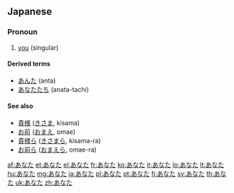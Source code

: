 ==Japanese==

===Pronoun===
{{ja-pos|h|pronoun|rom=anata}}

# {{ja-def|貴方}} [[you]] (singular)

====Derived terms====
* [[あんた]] (anta)
* [[あなたたち]] (anata-tachi)

====See also====
* [[貴様]] ([[きさま]], kisama)
* [[お前]] ([[おまえ]], omae)
* [[貴様ら]] ([[きさまら]], kisama-ra)
* [[お前ら]] ([[おまえら]], omae-ra)

[[af:あなた]]
[[et:あなた]]
[[el:あなた]]
[[fr:あなた]]
[[ko:あなた]]
[[it:あなた]]
[[lo:あなた]]
[[lt:あなた]]
[[hu:あなた]]
[[mg:あなた]]
[[ja:あなた]]
[[pl:あなた]]
[[pt:あなた]]
[[fi:あなた]]
[[sv:あなた]]
[[th:あなた]]
[[uk:あなた]]
[[zh:あなた]]
